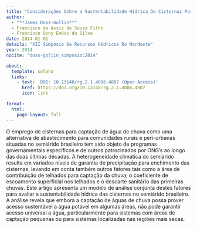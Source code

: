 ```yaml
---
title: "Considerações Sobre a Sustentabilidade Hídrica De Cisternas Para Captação De Chuva No Semiárido Brasileiro"
author:
  - "**James Doss-Gollin**"
  - Francisco de Assis de Souza Filho
  - Francisco Osny Enéas da Silva
date: 2014-01-01
details: "XII Simpósio De Recursos Hídricos Do Nordeste"
year: 2014
nocite: "doss-gollin_simposio:2014"

about:
  template: solana
  links:
    - text: 'DOI: 10.13140/rg.2.1.4086.4807 (Open Access)'
      href: https://doi.org/10.13140/rg.2.1.4086.4807
      icon: link

format:
  html:
    page-layout: full
---
```


O emprego de cisternas para captação de água de chuva como uma alternativa de abastecimento para comunidades rurais e peri-urbanas situadas no semiárido brasileiro tem sido objeto de programas governamentais específicos e de outros patrocinados por ONG’s ao longo das duas últimas décadas. A heterogeneidade climática do semiárido resulta em variados níveis de garantia de precipitação para enchimento das cisternas, levando em conta também outros fatores tais como a área de contribuição de telhados para captação da chuva, o coeficiente de escoamento superficial nos telhados e o descarte sanitário das primeiras chuvas. Este artigo apresenta um modelo de análise conjunta destes fatores para avaliar a sustentabilidade hídrica das cisternas no semiárido brasileiro. A análise revela que embora a captação de águas de chuva possa prover acesso sustentável a água potável em algumas áreas, não pode garantir acesso universal a água, particularmente para sistemas com áreas de captação pequenas ou para sistemas localizadas nas regiões mais secas.

:::{#bibliography}
:::